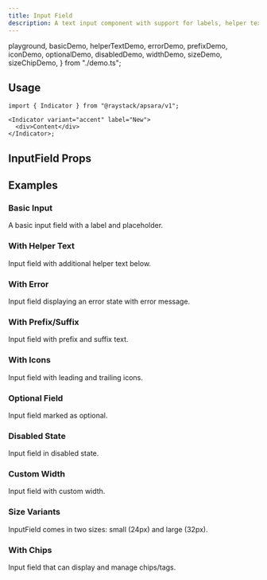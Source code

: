 ```yaml
---
title: Input Field
description: A text input component with support for labels, helper text, and various states.
---
```


  playground,
  basicDemo,
  helperTextDemo,
  errorDemo,
  prefixDemo,
  iconDemo,
  optionalDemo,
  disabledDemo,
  widthDemo,
  sizeDemo,
  sizeChipDemo,
} from "./demo.ts";

<Demo data={playground} />

## Usage

```tsx
import { Indicator } from "@raystack/apsara/v1";

<Indicator variant="accent" label="New">
  <div>Content</div>
</Indicator>;
```

## InputField Props

<auto-type-table path="./props.ts" name="InputFieldProps" />

## Examples

### Basic Input

A basic input field with a label and placeholder.

<Demo data={basicDemo} />

### With Helper Text

Input field with additional helper text below.

<Demo data={helperTextDemo} />

### With Error

Input field displaying an error state with error message.

<Demo data={errorDemo} />

### With Prefix/Suffix

Input field with prefix and suffix text.

<Demo data={prefixDemo} />

### With Icons

Input field with leading and trailing icons.

<Demo data={iconDemo} />

### Optional Field

Input field marked as optional.

<Demo data={optionalDemo} />

### Disabled State

Input field in disabled state.

<Demo data={disabledDemo} />

### Custom Width

Input field with custom width.

<Demo data={widthDemo} />

### Size Variants

InputField comes in two sizes: small (24px) and large (32px).

<Demo data={sizeDemo} />

### With Chips

Input field that can display and manage chips/tags.

<Demo data={sizeChipDemo} />
